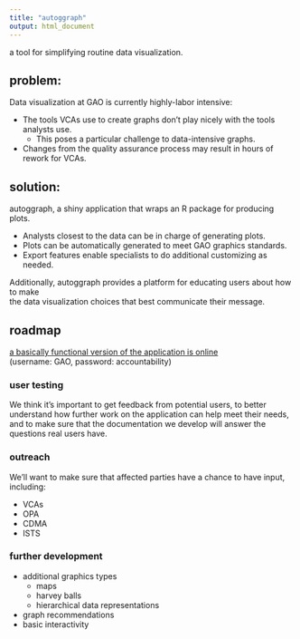 ```yaml
---
title: "autoggraph"
output: html_document
---
```


a tool for simplifying routine data visualization.

## problem:
Data visualization at GAO is currently highly-labor intensive:

- The tools VCAs use to create graphs don't play nicely with the tools analysts use.
	- This poses a particular challenge to data-intensive graphs.
- Changes from the quality assurance process may result in hours of rework for VCAs.

## solution:

autoggraph, a shiny application that wraps an R package for producing plots.

- Analysts closest to the data can be in charge of generating plots.
- Plots can be automatically generated to meet GAO graphics standards.
- Export features enable specialists to do additional customizing as needed.

Additionally, autoggraph provides a platform for educating users about how to make  
the data visualization choices that best communicate their message.

## roadmap

[a basically functional version of the application is online](https://shiny.eseclab.gov/openapps/autoggraph)  
(username: GAO, password: accountability)

### user testing

We think it's important to get feedback from potential users, to better understand how further work on the application can help meet their needs, and to make sure that the documentation we develop will answer the questions real users have.

### outreach

We'll want to make sure that affected parties have a chance to have input, including:

- VCAs
- OPA
- CDMA
- ISTS

### further development

- additional graphics types
	- maps
	- harvey balls
	- hierarchical data representations

- graph recommendations
- basic interactivity